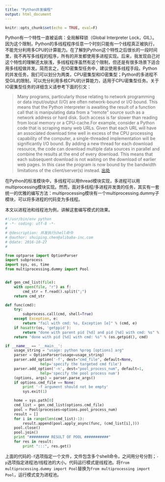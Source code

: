 ```yaml
---
title: "Python并发编程"
output: html_document
---
```


```r
knitr::opts_chunk$set(echo = TRUE, eval=F)
```

Python有一个特性一直被诟病：全局解释锁（Global Interpreter Lock，GIL）。因为这个限制，Python的多线程程序任意一个时刻只能有一个线程真正被执行，不能充分利用多CPU的计算能力。在了解到Python这个特性之后很长的一段时间里，我不再写多线程的程序，所有的并发都使用多进程实现。后来，我发现自己对这个特性的理解还太肤浅，多线程程序虽然有这个限制，但还是有很多场景下适合用多线程做并发。简而言之，在IO密集型任务中，建议使用多线程手段。Python的并发任务，我们可以划分为两类，CPU密集型和IO密集型；Python的多进程不受GIL的限制，可以充分利用多核CPU的计算能力，适用于CPU密集型任务。关于IO密集型任务的详细含义请参考下面的引文：


> Many programs, particularly those relating to network programming or data input/output (I/O) are often network-bound or I/O bound. This means that the Python interpreter is awaiting the result of a function call that is manipulating data from a "remote" source such as a network address or hard disk. Such access is far slower than reading from local memory or a CPU-cache.For example, consider a Python code that is scraping many web URLs. Given that each URL will have an associated download time well in excess of the CPU processing capability of the computer, a single-threaded implementation will be significantly I/O bound. By adding a new thread for each download resource, the code can download multiple data sources in parallel and combine the results at the end of every download. This means that each subsequent download is not waiting on the download of earlier web pages. In this case the program is now bound by the bandwidth limitations of the client/server(s) instead. [出处](https://www.quantstart.com/articles/Parallelising-Python-with-Threading-and-Multiprocessing)


在Python的标准模块中，多线程可以用thread模块实现，多进程可以用multiprocessing模块实现。然而，面对多线程/多进程并发类的任务，其实有一套统一的优雅的编写方法：multiprocessing模块有一个multiprocessing.dummy子模块，可以将多进程的代码变为多线程。

本文以进程池和线程池为例，讲解这套编写模式的效果。

``` python
#!/usr/bin/env python
# -*- coding: utf-8 -*-
#
# @description: 并发执行shell命令
# @author: shuiping.chen@alibaba-inc.com
# @date: 2016-10-27
#

from optparse import OptionParser
import subprocess
import sys, os, time
from multiprocessing.dummy import Pool


def gen_cmd_list(file):
    with open(file, "r") as f:
        cmd_str = f.read().split(";")
    return cmd_str 

def func(cmd):
    try:
        subprocess.call(cmd, shell=True)
    except Exception, e:
        return "fail with cmd: %s, Exception [e]" % (cmd, e)
    if hasattr(os, 'getppid'):
        return "done with parent pid [%d] and pid [%d] with cmd: %s" % (os.getppid(), os.getpid(), cmd)
    return "done with pid [%d] with cmd: %s" % (os.getpid(), cmd)

if __name__ == '__main__':
    usage_string = "usage: python %prog [options] arg"
    parser = OptionParser(usage=usage_string)
    parser.add_option('-f', dest="cmd_file", default=None,
                help='specify the targeted cmd file')
    parser.add_option('-n', dest="pool_process_num", default=1,
                help='specify the pool process num')
    (options, args) = parser.parse_args()
    if options.cmd_file == None:
        print '-f argument should not be empty'
        sys.exit(1)

    home = sys.path[0]
    cmd_list = gen_cmd_list(options.cmd_file)
    pool = Pool(processes=options.pool_process_num)
    result = []
    for i in range(len(cmd_list)-1):
        result.append(pool.apply_async(func, (cmd_list[i],)))
    pool.close()
    pool.join()
    print "######### RESULT OF POOL ###########"
    for res in result:
        print ":::", res.get()

```

上面的代码的`-f`选项指定一个文件，文件包含多个shell命令，之间用分号分割；`-p`选项指定进程池/线程池的大小。代码运行模式是线程池。将`from multiprocessing.dummy import Pool`替换为`from multiprocessing import Pool`，运行模式变为进程池。
